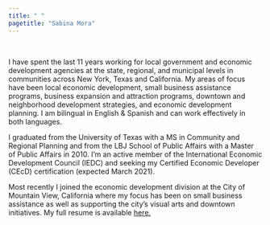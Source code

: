 ```yaml
---
title: " "
pagetitle: "Sabina Mora"
---
```


<link rel="stylesheet" href="styles.css" type="text/css">

&nbsp;  

I have spent the last 11 years working for local government and economic development agencies at the state, regional, and municipal levels in communities across New York, Texas and California. My areas of focus have been local economic development, small business assistance programs, business expansion and attraction programs, downtown and neighborhood development strategies, and economic development planning. I am bilingual in English & Spanish and can work effectively in both languages. 

I graduated from the University of Texas with a MS in Community and Regional Planning and from the LBJ School of Public Affairs with a Master of Public Affairs in 2010. I’m an active member of the International Economic Development Council (IEDC) and seeking my Certified Economic Developer (CEcD) certification (expected March 2021).

Most recently I joined the economic development division at the City of Mountain View, California where my focus has been on small business assistance as well as supporting the city’s visual arts and downtown initiatives. 
My full resume is available [here.](./files/Mora_resume_2020.pdf)
